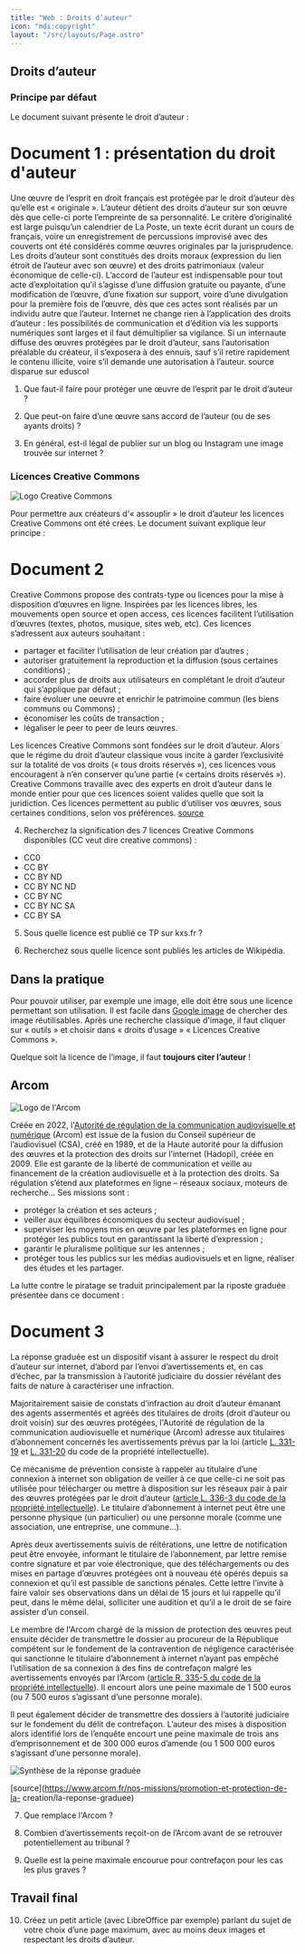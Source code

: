 ```yaml
---
title: "Web : Droits d’auteur"
icon: "mdi:copyright"
layout: "/src/layouts/Page.astro"
---
```


## Droits d’auteur

### Principe par défaut

Le document suivant présente le droit d’auteur :

# Document 1 : présentation du droit d'auteur

Une œuvre de l’esprit en droit français est protégée par le droit d’auteur dès
qu’elle est « originale ». L’auteur détient des droits d’auteur sur son œuvre
dès que celle-ci porte l’empreinte de sa personnalité. Le critère
d’originalité est large puisqu’un calendrier de La Poste, un texte écrit
durant un cours de français, voire un enregistrement de percussions improvisé
avec des couverts ont été considérés comme œuvres originales par la
jurisprudence. Les droits d’auteur sont constitués des droits moraux
(expression du lien étroit de l’auteur avec son œuvre) et des droits
patrimoniaux (valeur économique de celle-ci). L’accord de l’auteur est
indispensable pour tout acte d’exploitation qu’il s’agisse d’une diffusion
gratuite ou payante, d’une modification de l’œuvre, d’une fixation sur
support, voire d’une divulgation pour la première fois de l’œuvre, dès que ces
actes sont réalisés par un individu autre que l’auteur. Internet ne change
rien à l’application des droits d’auteur : les possibilités de communication
et d’édition via les supports numériques sont larges et il faut démultiplier
sa vigilance. Si un internaute diffuse des œuvres protégées par le droit
d’auteur, sans l’autorisation préalable du créateur, il s’exposera à des
ennuis, sauf s’il retire rapidement le contenu illicite, voire s’il demande
une autorisation à l’auteur. source disparue sur eduscol

1. Que faut-il faire pour protéger une œuvre de l’esprit par le droit
d’auteur ?

2. Que peut-on faire d’une œuvre sans accord de l’auteur (ou de ses ayants
droits) ?

3. En général, est-il légal de publier sur un blog ou Instagram une image
trouvée sur internet ?

### Licences Creative Commons

![Logo Creative Commons](/cours/cc-logo.svg)

Pour permettre aux créateurs d'« assouplir » le droit d’auteur les licences
Creative Commons ont été crées. Le document suivant explique leur principe :

# Document 2

Creative Commons propose des contrats-type ou licences pour la mise à
disposition d’œuvres en ligne. Inspirées par les licences libres, les
mouvements open source et open access, ces licences facilitent l’utilisation
d’œuvres (textes, photos, musique, sites web, etc). Ces licences s’adressent
aux auteurs souhaitant :

  - partager et faciliter l’utilisation de leur création par d’autres ;
  - autoriser gratuitement la reproduction et la diffusion (sous certaines conditions) ;
  - accorder plus de droits aux utilisateurs en complétant le droit d’auteur qui s’applique par défaut ;
  - faire évoluer une oeuvre et enrichir le patrimoine commun (les biens communs ou Commons) ;
  - économiser les coûts de transaction ;
  - légaliser le peer to peer de leurs œuvres.

Les licences Creative Commons sont fondées sur le droit d’auteur. Alors que le
régime du droit d’auteur classique vous incite à garder l’exclusivité sur la
totalité de vos droits (« tous droits réservés »), ces licences vous
encouragent à n’en conserver qu’une partie (« certains droits réservés »).
Creative Commons travaille avec des experts en droit d’auteur dans le monde
entier pour que ces licences soient valides quelle que soit la juridiction.
Ces licences permettent au public d’utiliser vos œuvres, sous certaines
conditions, selon vos préférences.
[source](https://creativecommons.org/licenses/?lang=fr-FR)

4. Recherchez la signification des 7 licences Creative Commons disponibles
(CC veut dire creative commons) :

  - CC0
  - CC BY
  - CC BY ND 
  - CC BY NC ND 
  - CC BY NC
  - CC BY NC SA
  - CC BY SA

5. Sous quelle licence est publié ce TP sur kxs.fr ?

6. Recherchez sous quelle licence sont publiés les articles de Wikipédia.

## Dans la pratique

Pour pouvoir utiliser, par exemple une image, elle doit être sous une licence
permettant son utilisation. Il est facile dans [Google
image](https://www.google.fr//publichp) de chercher des image réutilisables. Après
une recherche classique d'image, il faut cliquer sur « outils » et choisir
dans « droits d’usage » « Licences Creative Commons ».

Quelque soit la licence de l’image, il faut **toujours citer l’auteur** !

## Arcom

![Logo de l'Arcom](/cours/arcom.png)

Créée en 2022, l'[Autorité de régulation de la communication audiovisuelle et
numérique](https://www.arcom.fr/) (Arcom) est issue de la fusion du Conseil
supérieur de l’audiovisuel (CSA), créé en 1989, et de la Haute autorité pour
la diffusion des œuvres et la protection des droits sur l’internet (Hadopi),
créée en 2009. Elle est garante de la liberté de communication et veille au
financement de la création audiovisuelle et à la protection des droits. Sa
régulation s’étend aux plateformes en ligne – réseaux sociaux, moteurs de
recherche… Ses missions sont :

  - protéger la création et ses acteurs ;
  - veiller aux équilibres économiques du secteur audiovisuel ;
  - superviser les moyens mis en œuvre par les plateformes en ligne pour protéger les publics tout en garantissant la liberté d’expression ;
  - garantir le pluralisme politique sur les antennes ;
  - protéger tous les publics sur les médias audiovisuels et en ligne, réaliser des études et les partager.

La lutte contre le piratage se traduit principalement par la riposte graduée
présentée dans ce document :

# Document 3

La réponse graduée est un dispositif visant à assurer le respect du droit
d’auteur sur internet, d’abord par l’envoi d’avertissements et, en cas
d’échec, par la transmission à l’autorité judiciaire du dossier révélant des
faits de nature à caractériser une infraction.

Majoritairement saisie de constats d’infraction au droit d’auteur émanant des
agents assermentés et agréés des titulaires de droits (droit d’auteur ou droit
voisin) sur des œuvres protégées, l'Autorité de régulation de la communication
audiovisuelle et numérique (Arcom) adresse aux titulaires d’abonnement
concernés les avertissements prévus par la loi (article [L.
331-19](https://www.legifrance.gouv.fr/codes/article_lc/LEGIARTI000044259209)
et [L.
331-20](https://www.legifrance.gouv.fr/codes/article_lc/LEGIARTI000044259206)
du code de la propriété intellectuelle).

Ce mécanisme de prévention consiste à rappeler au titulaire d’une connexion à
internet son obligation de veiller à ce que celle-ci ne soit pas utilisée pour
télécharger ou mettre à disposition sur les réseaux pair à pair des œuvres
protégées par le droit d’auteur ([article L. 336-3 du code de la propriété
intellectuelle](https://www.legifrance.gouv.fr/codes/article_lc/LEGIARTI000021212163)).
Le titulaire d’abonnement à internet peut être une personne physique (un
particulier) ou une personne morale (comme une association, une entreprise,
une commune…).

Après deux avertissements suivis de réitérations, une lettre de notification
peut être envoyée, informant le titulaire de l’abonnement, par lettre remise
contre signature et par voie électronique, que des téléchargements ou des
mises en partage d’œuvres protégées ont à nouveau été opérés depuis sa
connexion et qu’il est passible de sanctions pénales. Cette lettre l’invite à
faire valoir ses observations dans un délai de 15 jours et lui rappelle qu’il
peut, dans le même délai, solliciter une audition et qu’il a le droit de se
faire assister d’un conseil.

Le membre de l'Arcom chargé de la mission de protection des œuvres peut
ensuite décider de transmettre le dossier au procureur de la République
compétent sur le fondement de la contravention de négligence caractérisée qui
sanctionne le titulaire d’abonnement à internet n’ayant pas empêché
l’utilisation de sa connexion à des fins de contrefaçon malgré les
avertissements envoyés par l’Arcom ([article R. 335-5 du code de la propriété
intellectuelle](https://www.legifrance.gouv.fr/codes/article_lc/LEGIARTI000044918356)).
Il encourt alors une peine maximale de 1 500 euros (ou 7 500 euros s’agissant
d’une personne morale).

Il peut également décider de transmettre des dossiers à l’autorité judiciaire
sur le fondement du délit de contrefaçon. L’auteur des mises à disposition
alors identifié lors de l’enquête encourt une peine maximale de trois ans
d’emprisonnement et de 300 000 euros d’amende (ou 1 500 000 euros s’agissant
d’une personne morale).

![Synthèse de la réponse graduée](/cours/reponse-graduee.png)

[source](https://www.arcom.fr/nos-missions/promotion-et-protection-de-la-
creation/la-reponse-graduee)

7. Que remplace l'Arcom ?

8. Combien d’avertissements reçoit-on de l’Arcom avant de se retrouver
potentiellement au tribunal ?

9. Quelle est la peine maximale encourue pour contrefaçon pour les cas les
plus graves ?

## Travail final

10. Créez un petit article (avec LibreOffice par exemple) parlant du sujet
de votre choix d’une page maximum, avec au moins deux images et respectant les
droits d’auteur.
